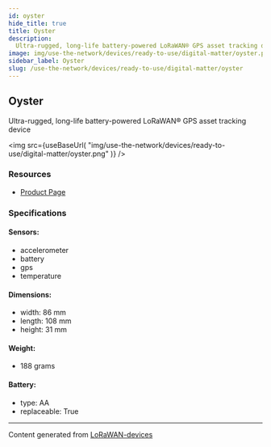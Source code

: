 ```yaml
---
id: oyster
hide_title: true
title: Oyster
description:
  Ultra-rugged, long-life battery-powered LoRaWAN® GPS asset tracking device
image: img/use-the-network/devices/ready-to-use/digital-matter/oyster.png
sidebar_label: Oyster
slug: /use-the-network/devices/ready-to-use/digital-matter/oyster
---
```



## Oyster

Ultra-rugged, long-life battery-powered LoRaWAN® GPS asset tracking device

<img
  src={useBaseUrl(
    "img/use-the-network/devices/ready-to-use/digital-matter/oyster.png"
  )}
/>

### Resources

- [Product Page](https://www.digitalmatter.com/devices/oyster-lorawan)

### Specifications

#### Sensors:

- accelerometer
- battery
- gps
- temperature

#### Dimensions:

- width: 86 mm
- length: 108 mm
- height: 31 mm

#### Weight:

- 188 grams

#### Battery:

- type: AA
- replaceable: True

---

Content generated from
[LoRaWAN-devices](https://github.com/TheThingsNetwork/lorawan-devices)
